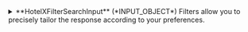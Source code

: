
<details>
  <summary>
  **HotelXFilterSearchInput** (*INPUT_OBJECT*)  
  Filters allow you to precisely tailor the response according to your preferences.  
  </summary>
  
    <details>
      <summary>
      **access** (*AccessFilterInput*)  
      By using the access filter, our system will exclusively include or exclude options from the selected accesses.
If you opt not to set any access at all, requests will be made to all available accesses.  
      </summary>
  
      <details style={{ pointerEvents: "none" }}>
        <summary>
        **includes** (*ID*)  
        These Access IDs will overwrite the default configuration. Only the IDs on this list will be used in the search query.  
        </summary>
      </details>

      <details style={{ pointerEvents: "none" }}>
        <summary>
        **excludes** (*ID*)  
        These Access IDs will overwrite the default configuration. The IDs on this list will be excluded from the search query.  
        </summary>
      </details>
    </details>

    <details>
      <summary>
      **plugin** (*HotelXPluginFilterInput*)  
      You can filter and specify which plugins need to be included or excluded.  
      </summary>
  
      <details>
        <summary>
        **includes** (*HotelXFilterPluginTypeInput*)  
        Plugins to be only executed  
        </summary>
  
        <details style={{ pointerEvents: "none" }}>
          <summary>
          **step**&nbsp;<span class="required"> *</span>&nbsp; (*Enum of PluginStepType*)  
          The Step of the plugin to filter  
          Possible values:  
          `REQUEST`  
        `REQUEST_ACCESS`  
        `RESPONSE_OPTION`  
        `RESPONSE_ACCESS`  
        `RESPONSE`  
          </summary>
        </details>

        <details style={{ pointerEvents: "none" }}>
          <summary>
          **type**&nbsp;<span class="required"> *</span>&nbsp; (*String*)  
          The Type of the plugin to filter  
          </summary>
        </details>

        <details style={{ pointerEvents: "none" }}>
          <summary>
          **name**&nbsp;<span class="required"> *</span>&nbsp; (*String*)  
          The Name of the plugin to filter  
          </summary>
        </details>
      </details>

      <details style={{ pointerEvents: "none" }}>
        <summary>
        **excludes** (*undefined*)  
        Plugins to exclude  
        </summary>
      </details>
    </details>

    <details>
      <summary>
      **rateRules** (*RateRulesFilterInput*)  
      This filter enables you to narrow down the options returned by the suppliers based on the desired rate rules you want to include or exclude.  
      </summary>
  
      <details style={{ pointerEvents: "none" }}>
        <summary>
        **includes** (*Enum of RateRulesType*)  
        if includes not nil: only options without rate rules and options with rate rules found in includes will be returned  
        Possible values:  
        `NORMAL`  
      `PACKAGE`  
      `OLDER55`  
      `OLDER60`  
      `OLDER65`  
      `CANARY_RESIDENT`  
      `BALEARIC_RESIDENT`  
      `LARGE_FAMILY`  
      `HONEYMOON`  
      `PUBLIC_SERVANT`  
      `UNEMPLOYED`  
      `NON_REFUNDABLE`  
      `MOBILE`  
      `WARRANTY`  
      `ESSENTIAL_WORKER`  
      `NEGOTIATED`  
      `CUSTOM`  
        </summary>
      </details>

      <details style={{ pointerEvents: "none" }}>
        <summary>
        **excludes** (*undefined*)  
        if excludes not nil: only options without rate rules and options with rate rules that haven t been sent in excludes will be returned  
        </summary>
      </details>
    </details>

    <details>
      <summary>
      **status** (*StatusFilterInput*)  
      Use this filter to determine which status (OK and RQ) will be included or excluded in the response.  
      </summary>
  
      <details style={{ pointerEvents: "none" }}>
        <summary>
        **includes** (*Enum of StatusType*)  
        When is not nil: only options with status found in includes will be returned  
        Possible values:  
        `OK`  
      `RQ`  
        </summary>
      </details>

      <details style={{ pointerEvents: "none" }}>
        <summary>
        **excludes** (*undefined*)  
        When is not nil: only options without status found in includes will be returned  
        </summary>
      </details>
    </details>

    <details>
      <summary>
      **currencies** (*CurrenciesFilterInput*)  
      This filter enables you to narrow down the options returned by the suppliers based on the desired currencies you want to include or exclude.  
      </summary>
  
      <details style={{ pointerEvents: "none" }}>
        <summary>
        **includes** (*Currency*)  
        
        </summary>
      </details>

      <details style={{ pointerEvents: "none" }}>
        <summary>
        **excludes** (*Currency*)  
        
        </summary>
      </details>
    </details>
  
</details>
